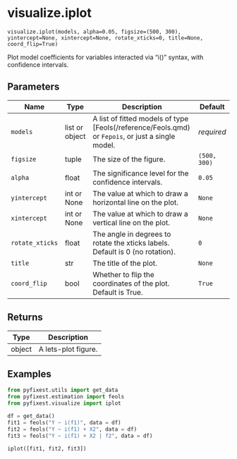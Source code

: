 # visualize.iplot { #pyfixest.visualize.iplot }

`visualize.iplot(models, alpha=0.05, figsize=(500, 300), yintercept=None, xintercept=None, rotate_xticks=0, title=None, coord_flip=True)`

Plot model coefficients for variables interacted via "i()" syntax, with confidence intervals.

## Parameters

| Name            | Type           | Description                                                                                       | Default      |
|-----------------|----------------|---------------------------------------------------------------------------------------------------|--------------|
| `models`        | list or object | A list of fitted models of type [Feols(/reference/Feols.qmd) or `Fepois`, or just a single model. | _required_   |
| `figsize`       | tuple          | The size of the figure.                                                                           | `(500, 300)` |
| `alpha`         | float          | The significance level for the confidence intervals.                                              | `0.05`       |
| `yintercept`    | int or None    | The value at which to draw a horizontal line on the plot.                                         | `None`       |
| `xintercept`    | int or None    | The value at which to draw a vertical line on the plot.                                           | `None`       |
| `rotate_xticks` | float          | The angle in degrees to rotate the xticks labels. Default is 0 (no rotation).                     | `0`          |
| `title`         | str            | The title of the plot.                                                                            | `None`       |
| `coord_flip`    | bool           | Whether to flip the coordinates of the plot. Default is True.                                     | `True`       |

## Returns

| Type   | Description         |
|--------|---------------------|
| object | A lets-plot figure. |

## Examples

```python
from pyfixest.utils import get_data
from pyfixest.estimation import feols
from pyfixest.visualize import iplot

df = get_data()
fit1 = feols("Y ~ i(f1)", data = df)
fit2 = feols("Y ~ i(f1) + X2", data = df)
fit3 = feols("Y ~ i(f1) + X2 | f2", data = df)

iplot([fit1, fit2, fit3])
```